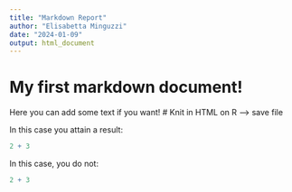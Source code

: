 ```yaml
---
title: "Markdown Report"
author: "Elisabetta Minguzzi"
date: "2024-01-09"
output: html_document
---
```


# My first markdown document!

Here you can add some text if you want!
# Knit in HTML on R --> save file

In this case you attain a result:
```r
2 + 3
```

In this case, you do not:
```r
2 + 3
```
